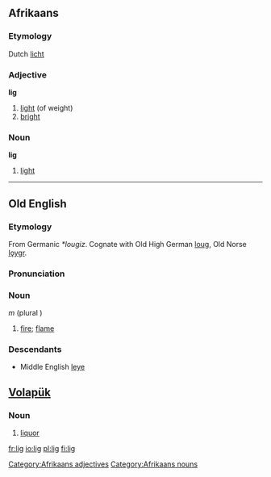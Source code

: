 ==Afrikaans==
===Etymology===
Dutch [[licht]]
===Adjective===
'''lig'''

# [[light]] (of weight)
# [[bright]]

===Noun===
'''lig'''

# [[light]]

[[Category:Afrikaans adjectives]]
[[Category:Afrikaans nouns]]

----

==Old English==

===Etymology===
From Germanic ''*lougiz''.  Cognate with Old High German [[loug]], Old Norse [[lǫygr]].

===Pronunciation===
{{IPA|/li:j/}}

===Noun===
{{Unicode|'''līġ'''}} ''m'' (plural {{Unicode|'''[[ligas|līgas]]'''}})
# [[fire]]; [[flame]]

===Descendants===
*Middle English [[leye]]

== [[Volapük]] == 
===Noun=== 
# [[liquor]]

[[fr:lig]]
[[io:lig]]
[[pl:lig]]
[[fi:lig]]